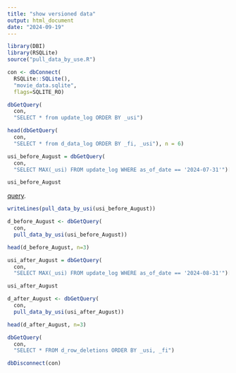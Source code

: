 ```yaml
---
title: "show versioned data"
output: html_document
date: "2024-09-19"
---
```



```r
library(DBI)
library(RSQLite)
source("pull_data_by_use.R")
```

```r
con <- dbConnect(
  RSQLite::SQLite(), 
  "movie_data.sqlite", 
  flags=SQLITE_RO)
```


```r
dbGetQuery(
  con, 
  "SELECT * from update_log ORDER BY _usi")
```

```r
head(dbGetQuery(
  con, 
  "SELECT * from d_data_log ORDER BY _fi, _usi"), n = 6)
```


```r
usi_before_August = dbGetQuery(
  con, 
  "SELECT MAX(_usi) FROM update_log WHERE as_of_date == '2024-07-31'")[1, 1]

usi_before_August
```


[query](https://github.com/WinVector/Examples/blob/main/versioning_data/pull_data_by_use.R).

```r
writeLines(pull_data_by_usi(usi_before_August))
```

```r
d_before_August <- dbGetQuery(
  con, 
  pull_data_by_usi(usi_before_August))
```


```r
head(d_before_August, n=3)
```


```r
usi_after_August = dbGetQuery(
  con, 
  "SELECT MAX(_usi) FROM update_log WHERE as_of_date == '2024-08-31'")[1, 1]

usi_after_August
```

```r
d_after_August <- dbGetQuery(
  con, 
  pull_data_by_usi(usi_after_August))
```


```r
head(d_after_August, n=3)
```


```r
dbGetQuery(
  con, 
  "SELECT * FROM d_row_deletions ORDER BY _usi, _fi")
```



```r
dbDisconnect(con)
```

